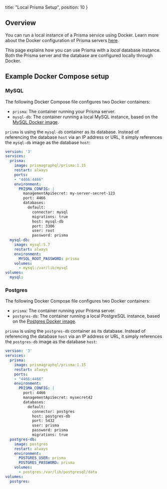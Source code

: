   title: "Local Prisma Setup",
  position: 10
}

## Overview

You can run a local instance of a Prisma service using Docker. Learn more about the Docker configuration of Prisma servers [here](rty1).

This page explains how you can use Prisma with a _local_ database instance. Both the Prisma server and the database are configured locally through Docker.

## Example Docker Compose setup

### MySQL

The following Docker Compose file configures two Docker containers:

- `prisma`: The container running your Prisma server.
- `mysql-db`: The container running a local MySQL instance, based on the [MySQL Docker image](https://hub.docker.com/_/mysql/).

`prisma` is using the `mysql-db` container as its database. Instead of referencing the database `host` via an IP address or URL, it simply references the `mysql-db` image as the database `host`:

```yml
version: '3'
services:
  prisma:
    image: prismagraphql/prisma:1.15
    restart: always
    ports:
    - "4466:4466"
    environment:
      PRISMA_CONFIG: |
        managementApiSecret: my-server-secret-123
        port: 4466
        databases:
          default:
            connector: mysql
            migrations: true
            host: mysql-db
            port: 3306
            user: root
            password: prisma
  mysql-db:
    image: mysql:5.7
    restart: always
    environment:
      MYSQL_ROOT_PASSWORD: prisma
    volumes:
      - mysql:/var/lib/mysql
volumes:
  mysql:
```

### Postgres

The following Docker Compose file configures two Docker containers:

- `prisma`: The container running your Prisma server.
- `postgres-db`: The container running a local PostgreSQL instance, based on the [Postgres Docker image](https://hub.docker.com/_/postgres/).

`prisma` is using the `postgres-db` container as its database. Instead of referencing the database `host` via an IP address or URL, it simply references the `postgres-db` image as the database `host`:

```yml
version: '3'
services:
  prisma:
    image: prismagraphql/prisma:1.15
    restart: always
    ports:
    - "4466:4466"
    environment:
      PRISMA_CONFIG: |
        port: 4466
        managementApiSecret: mysecret42
        databases:
          default:
            connector: postgres
            host: postgres-db
            port: 5432
            user: prisma
            password: prisma
            migrations: true
  postgres-db:
    image: postgres
    restart: always
    environment:
      POSTGRES_USER: prisma
      POSTGRES_PASSWORD: prisma
    volumes:
      - postgres:/var/lib/postgresql/data
volumes:
  postgres:
```
